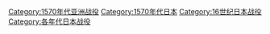 [[Category:1570年代亚洲战役|Category:1570年代亚洲战役]]
[[Category:1570年代日本|Category:1570年代日本]]
[[Category:16世纪日本战役|Category:16世纪日本战役]]
[[Category:各年代日本战役|Category:各年代日本战役]]